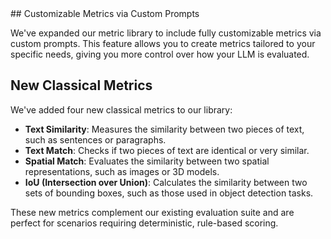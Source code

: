 <Update label="2025-08-04" description="Customizable Metrics and New Classical Metrics">
## Customizable Metrics via Custom Prompts

We've expanded our metric library to include fully customizable metrics via custom prompts. This feature allows you to create metrics tailored to your specific needs, giving you more control over how your LLM is evaluated.

## New Classical Metrics

We've added four new classical metrics to our library:

- **Text Similarity**: Measures the similarity between two pieces of text, such as sentences or paragraphs.
- **Text Match**: Checks if two pieces of text are identical or very similar.
- **Spatial Match**: Evaluates the similarity between two spatial representations, such as images or 3D models.
- **IoU (Intersection over Union)**: Calculates the similarity between two sets of bounding boxes, such as those used in object detection tasks.

These new metrics complement our existing evaluation suite and are perfect for scenarios requiring deterministic, rule-based scoring.

</Update>
